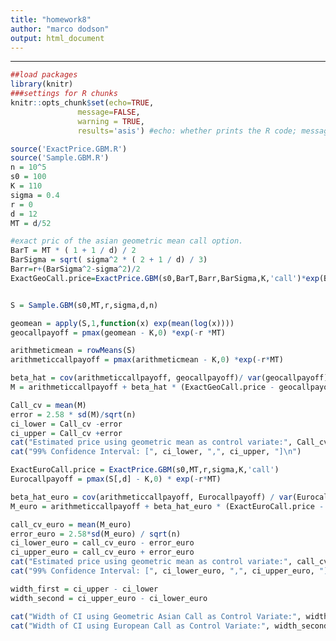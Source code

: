 ```yaml
---
title: "homework8"
author: "marco dodson"
output: html_document
---
```


---
```r
##load packages
library(knitr)
###settings for R chunks
knitr::opts_chunk$set(echo=TRUE,
               message=FALSE,
               warning = TRUE,
               results='asis') #echo: whether prints the R code; message: whether shows the message outputs; warning: whether shows the warning messages; results: whether contain ## in front of the R output # nolint
```

```r
source('ExactPrice.GBM.R')
source('Sample.GBM.R')
n = 10^5
s0 = 100
K = 110
sigma = 0.4 
r = 0
d = 12 
MT = d/52

#exact pric of the asian geometric mean call option. 
BarT = MT * ( 1 + 1 / d) / 2
BarSigma = sqrt( sigma^2 * ( 2 + 1 / d) / 3)
Barr=r+(BarSigma^2-sigma^2)/2
ExactGeoCall.price=ExactPrice.GBM(s0,BarT,Barr,BarSigma,K,'call')*exp(Barr*BarT-r*MT)


S = Sample.GBM(s0,MT,r,sigma,d,n)

geomean = apply(S,1,function(x) exp(mean(log(x))))
geocallpayoff = pmax(geomean - K,0) *exp(-r *MT)

arithmeticmean = rowMeans(S)
arithmeticcallpayoff = pmax(arithmeticmean - K,0) *exp(-r*MT)

beta_hat = cov(arithmeticcallpayoff, geocallpayoff)/ var(geocallpayoff)
M = arithmeticcallpayoff + beta_hat * (ExactGeoCall.price - geocallpayoff)

Call_cv = mean(M)
error = 2.58 * sd(M)/sqrt(n)
ci_lower = Call_cv -error
ci_upper = Call_cv +error
cat("Estimated price using geometric mean as control variate:", Call_cv, "\n")
cat("99% Confidence Interval: [", ci_lower, ",", ci_upper, "]\n")
```

```r
ExactEuroCall.price = ExactPrice.GBM(s0,MT,r,sigma,K,'call')
Eurocallpayoff = pmax(S[,d] - K,0) * exp(-r*MT)

beta_hat_euro = cov(arithmeticcallpayoff, Eurocallpayoff) / var(Eurocallpayoff)
M_euro = arithmeticcallpayoff + beta_hat_euro * (ExactEuroCall.price - Eurocallpayoff)

call_cv_euro = mean(M_euro)
error_euro = 2.58*sd(M_euro) / sqrt(n)
ci_lower_euro = call_cv_euro - error_euro
ci_upper_euro = call_cv_euro + error_euro
cat("Estimated price using geometric mean as control variate:", call_cv_euro, "\n")
cat("99% Confidence Interval: [", ci_lower_euro, ",", ci_upper_euro, "]\n")
```

```r
width_first = ci_upper - ci_lower
width_second = ci_upper_euro - ci_lower_euro

cat("Width of CI using Geometric Asian Call as Control Variate:", width_first, "\n")
cat("Width of CI using European Call as Control Variate:", width_second, "\n")
```